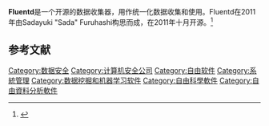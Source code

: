 {{Expand language|1=en|time=2020-07-08T12:39:52+00:00}}
'''Fluentd'''是一个开源的数据收集器，用作统一化数据收集和使用。Fluentd在2011年由Sadayuki "Sada" Furuhashi构思而成，在2011年十月开源。<ref>{{cite web |title=fluentd |url=https://www.fluentd.org/ |website=fluentd |accessdate=2020-07-07 |archive-date=2020-07-09 |archive-url=https://web.archive.org/web/20200709015838/https://www.fluentd.org/ |dead-url=no }}</ref>

==参考文献==
{{Reflist}}

[[Category:数据安全|Category:数据安全]]
[[Category:计算机安全公司|Category:计算机安全公司]]
[[Category:自由软件|Category:自由软件]]
[[Category:系統管理|Category:系統管理]]
[[Category:数据挖掘和机器学习软件|Category:数据挖掘和机器学习软件]]
[[Category:自由科學軟件|Category:自由科學軟件]]
[[Category:自由資料分析軟件|Category:自由資料分析軟件]]
{{tech-stub}}